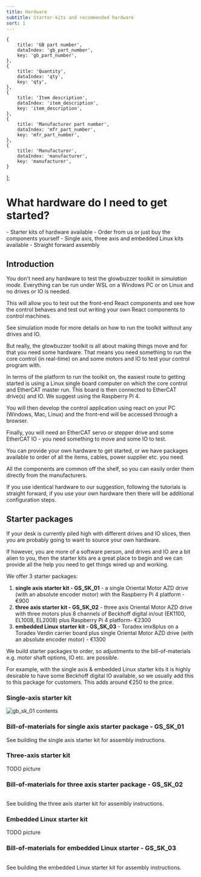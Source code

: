 ```yaml
---
title: Hardware
subtitle: Starter-kits and recommended hardware
sort: 1
---
```




    {
        title: 'GB part number',
        dataIndex: 'gb_part_number',
        key: 'gb_part_number',
    },
    {
        title: 'Quantity',
        dataIndex: 'qty',
        key: 'qty',
    },
    {
        title: 'Item description',
        dataIndex: 'item_description',
        key: 'item_description',
    },
    {
        title: 'Manufacturer part number',
        dataIndex: 'mfr_part_number',
        key: 'mfr_part_number',
    },
    {
        title: 'Manufacturer',
        dataIndex: 'manufacturer',
        key: 'manufacturer',
    }
];


# What hardware do I need to get started?

<Tldr>
    - Starter kits of hardware available
    - Order from us or just buy the components yourself
    - Single axis, three axis and embedded Linux kits available
    - Straight forward assembly
</Tldr>

## Introduction
You don't need any hardware to test the glowbuzzer toolkit in *simulation mode*. Everything can be run under WSL on a Windows PC or on Linux and no drives or IO is needed.

This will allow you to test out the front-end React components and see how the control behaves and test out writing your own React components to control machines.

See <Link to="/get-started/simulation">simulation mode</Link> for more details on how to run the toolkit without any drives and IO.

But really, the glowbuzzer toolkit is all about making things move and for that you need some hardware. That means you need something to run the core control (in real-time) on and some motors and IO to test your control program with.

In terms of the platform to run the toolkit on, the easiest route to getting started is using a Linux single board computer on which the core control and EtherCAT master run. This board is then connected to EtherCAT drive(s) and IO. We suggest using the Raspberry Pi 4.

You will then develop the control application using react on your PC (Windows, Mac, Linux) and the front-end will be accessed through a browser.

Finally, you will need an EtherCAT servo or stepper drive and some EtherCAT IO - you need something to move and some IO to test.

You can provide your own hardware to get started, or we have packages available to order of all the items, cables, power supplier etc. you need.

All the components are common off the shelf, so you can easily order them directly from the manufacturers.

If you use identical hardware to our suggestion, following the tutorials is straight forward, if you use your own hardware then there will be additional configuration steps.

## Starter packages

If your desk is currently piled high with different drives and IO slices, then you are probably going to want to source your own hardware.

If however, you are more of a software person, and drives and IO are a bit alien to you, then the starter kits are a great place to begin and we can provide all the help you need to get things wired up and working.

We offer 3 starter packages:

1. **single axis starter kit - GS_SK_01** - a single Oriental Motor AZD drive (with an absolute encoder motor) with the Raspberry Pi 4 platform - €900
1. **three axis starter kit - GS_SK_02** - three axis Oriental Motor AZD drive with three motors plus 8 channels of Beckhoff digital in/out (EK1100, EL1008, EL2008) plus Raspberry Pi 4 platform- €2300
1. **embedded Linux starter kit - GS_SK_03** - Toradex imx8plus on a Toradex Verdin carrier board plus single Oriental Motor AZD drive (with an absolute encoder motor) - €1300

We build starter packages to order, so adjustments to the bill-of-materials e.g. motor shaft options, IO etc. are possible.

For example, with the single axis & embedded Linux starter kits it is highly desirable to have some Beckhoff digital IO available, so we usually add this to this package for customers. This adds around €250 to the price.

### Single-axis starter kit


<Image meta={gb_sk_01} alt="gb_sk_01 contents"/>


### Bill-of-materials for single axis starter package - GS_SK_01

<Table dataSource={SingleAxisKitDataSource} columns={columns} bordered={true} pagination={{ defaultPageSize: 5, showSizeChanger: true, pageSizeOptions: ['5', '10', '15']}}/>


See <Link to="/get-started/building_hardware/single_axis"> building the single axis starter kit</Link> for assembly instructions.


### Three-axis starter kit

TODO picture

### Bill-of-materials for three axis starter package - GS_SK_02

<Table dataSource={ThreeAxisKitDataSource} columns={columns} bordered={true} pagination={{ defaultPageSize: 5, showSizeChanger: true, pageSizeOptions: ['5', '10', '15']}}/>

See <Link to="/get-started/building_hardware/three_axis"> building the three axis starter kit</Link> for assembly instructions.

### Embedded Linux starter kit

TODO picture

### Bill-of-materials for embedded Linux starter - GS_SK_03

<Table dataSource={EmbeddedLinuxKitDataSource} columns={columns} bordered={true} pagination={{ defaultPageSize: 5, showSizeChanger: true, pageSizeOptions: ['5', '10', '15']}}/>

See <Link to="/get-started/building_hardware/embedded_linux_axis"> building the embedded Linux starter kit</Link> for assembly instructions.



